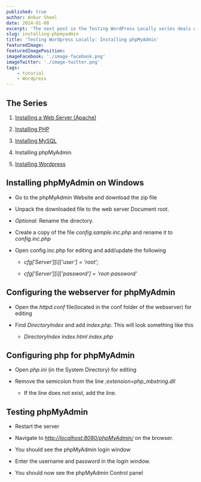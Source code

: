 ```yaml
---
published: true
author: Ankur Sheel
date: 2014-01-08
excerpt: 'The next post in the Testing WordPress Locally series deals with Installing phpMyAdmin on windows.'
slug: installing-phpmyadmin
title: 'Testing Wordpress Locally: Installing phpMyAdmin'
featuredImage:
featuredImagePosition:
imageFacebook: './image-facebook.png'
imageTwitter: './image-twitter.png'
tags:
    - tutorial
    - Wordpress
---
```


## The Series

1. [Installing a Web Server (Apache)](../installing-apache)

1. [Installing PHP](../installing-phpmyadmin)

1. [Installing MySQL](../installing-mysql)

1. Installing phpMyAdmin

1. [Installing Wordpress](../installing-wordpress)

## Installing phpMyAdmin on Windows

-   Go to the phpMyAdmin Website and download the zip file

-   Unpack the downloaded file to the web server Document root.

-   _Optional:_ Rename the directory.

-   Create a copy of the file _config.sample.inc.php_ and rename it to _config.inc.php_

-   Open config.inc.php for editing and add/update the following

    -   _$cfg['Server'][$i]['user'] = 'root';_

    -   _$cfg['Server'][$i]['password'] = 'root-password'_

## Configuring the webserver for phpMyAdmin

-   Open the _httpd.conf_ file(located in the conf folder of the webserver) for editing

-   Find _DirectoryIndex_ and add _index.php_. This will look something like this

    -   _DirectoryIndex index.html index.php_

## Configuring php for phpMyAdmin

-   Open _php.ini_ (in the System Directory) for editing

-   Remove the semicolon from the line _;extension=php_mbstring.dll_

    -   If the line does not exist, add the line.

## Testing phpMyAdmin

-   Restart the server

-   Navigate to _<http://localhost:8080/phpMyAdmin/>_ on the browser.

-   You should see the phpMyAdmin login window

-   Enter the username and password in the login window.

-   You should now see the phpMyAdmin Control panel
